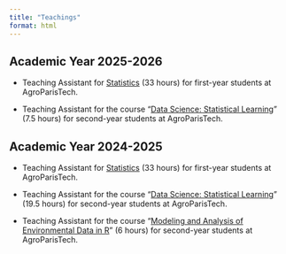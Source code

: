 ```yaml
---
title: "Teachings"
format: html
---
```


## Academic Year 2025-2026
* Teaching Assistant for [Statistics]() (33 hours) for first-year students at AgroParisTech.

* Teaching Assistant for the course "[Data Science: Statistical Learning]()" (7.5 hours) for second-year students at AgroParisTech.

## Academic Year 2024-2025
* Teaching Assistant for [Statistics](https://ecampus.paris-saclay.fr/course/view.php?id=153544) (33 hours) for first-year students at AgroParisTech.

* Teaching Assistant for the course "[Data Science: Statistical Learning](https://ecampus.paris-saclay.fr/course/view.php?id=153085)" (19.5 hours) for second-year students at AgroParisTech.

* Teaching Assistant for the course "[Modeling and Analysis of Environmental Data in R](https://ecampus.paris-saclay.fr/course/section.php?id=476931)" (6 hours) for second-year students at AgroParisTech.